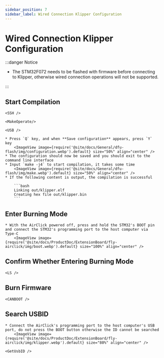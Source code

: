 ```yaml
---
sidebar_position: 7
sidebar_label: Wired Connection Klipper Configuration
---
```




# Wired Connection Klipper Configuration

:::danger Notice

* The STM32F072 needs to be flashed with firmware before connecting to Klipper, otherwise wired connection operations will not be supported.

:::

## Start Compilation

    <SSH />

    <MakeOperate/>

    <USB />

    * Press `Q` key, and when **Save configuration** appears, press `Y` key
        <ImageView image={require('@site/docs/General/dfu-flash/img/configuration.webp').default} size="50%" align="center" />
    * The configuration should now be saved and you should exit to the command line interface
    * Input `make -j4` to start compilation, it takes some time
        <ImageView image={require('@site/docs/General/dfu-flash/img/make.webp').default} size="50%" align="center" />
    * If the following content is output, the compilation is successful

        ```bash
        Linking out/klipper.elf
        Creating hex file out/klipper.bin
        ```

## Enter Burning Mode

    * With the AirClick powered off, press and hold the STM32's BOOT pin and connect the STM32's programming port to the host computer via Type-C
        <ImageView image={require('@site/docs/ProductDoc/ExtensionBoard/fly-airclick/img/boot.webp').default} size="100%" align="center" />

## Confirm Whether Entering Burning Mode

    <LS />

## Burn Firmware
    
    <CANBOOT />

## Search USBID
    * Connect the AirClick's programming port to the host computer's USB port, do not press the BOOT button otherwise the ID cannot be searched
        <ImageView image={require('@site/docs/ProductDoc/ExtensionBoard/fly-airclick/img/klipper.webp').default} size="80%" align="center" />

    <GetUsbID />

